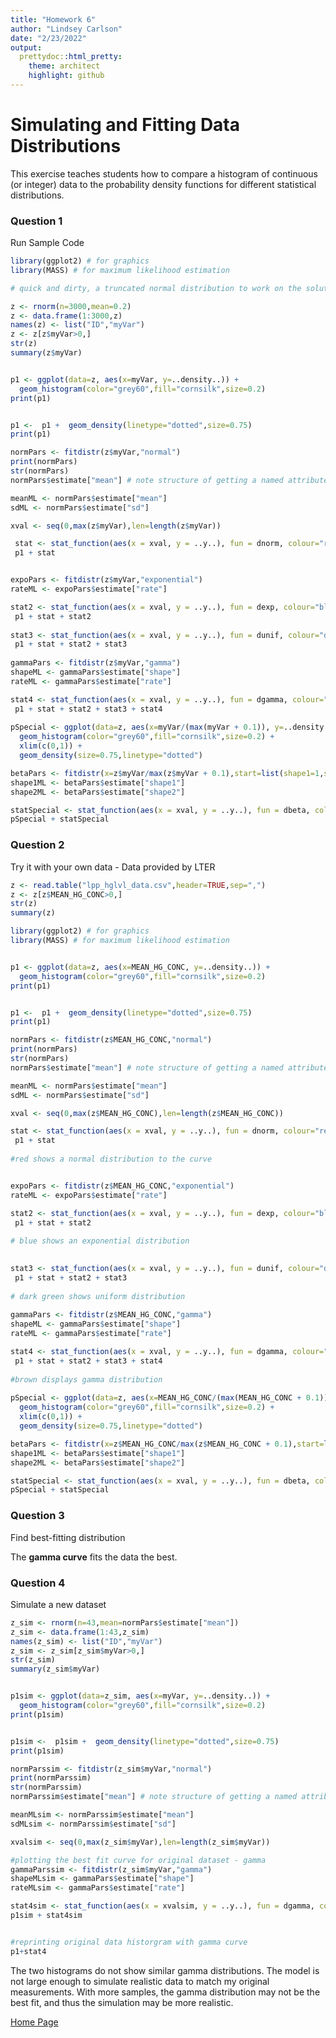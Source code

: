 ```yaml
---
title: "Homework 6"
author: "Lindsey Carlson"
date: "2/23/2022"
output:
  prettydoc::html_pretty:
    theme: architect
    highlight: github
---
```


# Simulating and Fitting Data Distributions  
This exercise teaches students how to compare a histogram of continuous (or integer) data to the probability density functions for different statistical distributions.

### Question 1
Run Sample Code    
```r

library(ggplot2) # for graphics
library(MASS) # for maximum likelihood estimation

# quick and dirty, a truncated normal distribution to work on the solution set

z <- rnorm(n=3000,mean=0.2)
z <- data.frame(1:3000,z)
names(z) <- list("ID","myVar")
z <- z[z$myVar>0,]
str(z)
summary(z$myVar)


p1 <- ggplot(data=z, aes(x=myVar, y=..density..)) +
  geom_histogram(color="grey60",fill="cornsilk",size=0.2) 
print(p1)


p1 <-  p1 +  geom_density(linetype="dotted",size=0.75)
print(p1)

normPars <- fitdistr(z$myVar,"normal")
print(normPars)
str(normPars)
normPars$estimate["mean"] # note structure of getting a named attribute

meanML <- normPars$estimate["mean"]
sdML <- normPars$estimate["sd"]

xval <- seq(0,max(z$myVar),len=length(z$myVar))

 stat <- stat_function(aes(x = xval, y = ..y..), fun = dnorm, colour="red", n = length(z$myVar), args = list(mean = meanML, sd = sdML))
 p1 + stat


expoPars <- fitdistr(z$myVar,"exponential")
rateML <- expoPars$estimate["rate"]

stat2 <- stat_function(aes(x = xval, y = ..y..), fun = dexp, colour="blue", n = length(z$myVar), args = list(rate=rateML))
 p1 + stat + stat2
 
stat3 <- stat_function(aes(x = xval, y = ..y..), fun = dunif, colour="darkgreen", n = length(z$myVar), args = list(min=min(z$myVar), max=max(z$myVar)))
 p1 + stat + stat2 + stat3
 
gammaPars <- fitdistr(z$myVar,"gamma")
shapeML <- gammaPars$estimate["shape"]
rateML <- gammaPars$estimate["rate"]

stat4 <- stat_function(aes(x = xval, y = ..y..), fun = dgamma, colour="brown", n = length(z$myVar), args = list(shape=shapeML, rate=rateML))
 p1 + stat + stat2 + stat3 + stat4
 
pSpecial <- ggplot(data=z, aes(x=myVar/(max(myVar + 0.1)), y=..density..)) +
  geom_histogram(color="grey60",fill="cornsilk",size=0.2) + 
  xlim(c(0,1)) +
  geom_density(size=0.75,linetype="dotted")

betaPars <- fitdistr(x=z$myVar/max(z$myVar + 0.1),start=list(shape1=1,shape2=2),"beta")
shape1ML <- betaPars$estimate["shape1"]
shape2ML <- betaPars$estimate["shape2"]

statSpecial <- stat_function(aes(x = xval, y = ..y..), fun = dbeta, colour="orchid", n = length(z$myVar), args = list(shape1=shape1ML,shape2=shape2ML))
pSpecial + statSpecial
```





### Question 2
Try it with your own data - Data provided by LTER

```r
z <- read.table("lpp_hglvl_data.csv",header=TRUE,sep=",")
z <- z[z$MEAN_HG_CONC>0,]
str(z)
summary(z)

library(ggplot2) # for graphics
library(MASS) # for maximum likelihood estimation


p1 <- ggplot(data=z, aes(x=MEAN_HG_CONC, y=..density..)) +
  geom_histogram(color="grey60",fill="cornsilk",size=0.2) 
print(p1)


p1 <-  p1 +  geom_density(linetype="dotted",size=0.75)
print(p1)

normPars <- fitdistr(z$MEAN_HG_CONC,"normal")
print(normPars)
str(normPars)
normPars$estimate["mean"] # note structure of getting a named attribute

meanML <- normPars$estimate["mean"]
sdML <- normPars$estimate["sd"]

xval <- seq(0,max(z$MEAN_HG_CONC),len=length(z$MEAN_HG_CONC))

stat <- stat_function(aes(x = xval, y = ..y..), fun = dnorm, colour="red", n = length(z$MEAN_HG_CONC), args = list(mean = meanML, sd = sdML))
 p1 + stat
 
#red shows a normal distribution to the curve


expoPars <- fitdistr(z$MEAN_HG_CONC,"exponential")
rateML <- expoPars$estimate["rate"]

stat2 <- stat_function(aes(x = xval, y = ..y..), fun = dexp, colour="blue", n = length(z$MEAN_HG_CONC), args = list(rate=rateML))
 p1 + stat + stat2
 
# blue shows an exponential distribution

 
stat3 <- stat_function(aes(x = xval, y = ..y..), fun = dunif, colour="darkgreen", n = length(z$MEAN_HG_CONC), args = list(min=min(z$MEAN_HG_CONC), max=max(z$MEAN_HG_CONC)))
 p1 + stat + stat2 + stat3
 
# dark green shows uniform distribution
 
gammaPars <- fitdistr(z$MEAN_HG_CONC,"gamma")
shapeML <- gammaPars$estimate["shape"]
rateML <- gammaPars$estimate["rate"]

stat4 <- stat_function(aes(x = xval, y = ..y..), fun = dgamma, colour="brown", n = length(z$MEAN_HG_CONC), args = list(shape=shapeML, rate=rateML))
 p1 + stat + stat2 + stat3 + stat4
 
#brown displays gamma distribution
 
pSpecial <- ggplot(data=z, aes(x=MEAN_HG_CONC/(max(MEAN_HG_CONC + 0.1)), y=..density..)) +
  geom_histogram(color="grey60",fill="cornsilk",size=0.2) + 
  xlim(c(0,1)) +
  geom_density(size=0.75,linetype="dotted")

betaPars <- fitdistr(x=z$MEAN_HG_CONC/max(z$MEAN_HG_CONC + 0.1),start=list(shape1=1,shape2=2),"beta")
shape1ML <- betaPars$estimate["shape1"]
shape2ML <- betaPars$estimate["shape2"]

statSpecial <- stat_function(aes(x = xval, y = ..y..), fun = dbeta, colour="orchid", n = length(z$MEAN_HG_CONC), args = list(shape1=shape1ML,shape2=shape2ML))
pSpecial + statSpecial

```


### Question 3 
Find best-fitting distribution

The **gamma curve** fits the data the best.




### Question 4  
Simulate a new dataset 
```r
z_sim <- rnorm(n=43,mean=normPars$estimate["mean"])
z_sim <- data.frame(1:43,z_sim)
names(z_sim) <- list("ID","myVar")
z_sim <- z_sim[z_sim$myVar>0,]
str(z_sim)
summary(z_sim$myVar)


p1sim <- ggplot(data=z_sim, aes(x=myVar, y=..density..)) +
  geom_histogram(color="grey60",fill="cornsilk",size=0.2) 
print(p1sim)


p1sim <-  p1sim +  geom_density(linetype="dotted",size=0.75)
print(p1sim)

normParssim <- fitdistr(z_sim$myVar,"normal")
print(normParssim)
str(normParssim)
normParssim$estimate["mean"] # note structure of getting a named attribute

meanMLsim <- normParssim$estimate["mean"]
sdMLsim <- normParssim$estimate["sd"]

xvalsim <- seq(0,max(z_sim$myVar),len=length(z_sim$myVar))

#plotting the best fit curve for original dataset - gamma 
gammaParssim <- fitdistr(z_sim$myVar,"gamma")
shapeMLsim <- gammaPars$estimate["shape"]
rateMLsim <- gammaPars$estimate["rate"]

stat4sim <- stat_function(aes(x = xvalsim, y = ..y..), fun = dgamma, colour="brown", n = length(z_sim$myVar), args = list(shape=shapeMLsim, rate=rateMLsim))
p1sim + stat4sim


#reprinting original data historgram with gamma curve 
p1+stat4
```

The two histograms do not show similar gamma distributions.  The model is not large enough to simulate realistic data to match my original measurements.  With more samples, the gamma distribution may not be the best fit, and thus the simulation may be more realistic.


[Home Page](index.html)